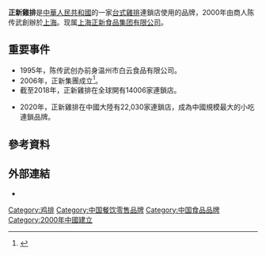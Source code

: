 {{Infobox Company
| company_name =上海正新食品集团有限公司
| company_name_en = ZHENGXIN CHICKEN STEAK<ref>{{cite web|url=https://www.chatm.com/detail/cmohiatalhbht.html|title=正新鸡排 ZHENGXIN CHICKEN STEAK}}</ref>
| foundation = {{CHN}}[[上海|上海]]<br />2000年
| key_people = [[陈传武|陈传武]]（创始人）
| location<!--總部--> = {{CHN}}[[上海|上海]]
| products = [[台式雞排|台式雞排]]
| homepage = {{url|http://www.zhengxinfood.com/}}
}}
'''正新雞排'''是[[中華人民共和國|中華人民共和國]]的一家[[台式雞排|台式雞排]]連鎖店使用的品牌，2000年由商人陈传武創辦於[[上海|上海]]。现属[[上海正新食品集团|上海正新食品集团有限公司]]。

==重要事件==
*1995年，陈传武创办前身温州市白云食品有限公司。
*2006年，正新集團成立<ref>{{cite news |title=大陸｜這塊雞排在大陸很夯 |url=https://ctee.com.tw/bookstore/world-news/329570.html |publisher=工商時報 |accessdate=2020-12-03 |archive-date=2020-09-28 |archive-url=https://web.archive.org/web/20200928205305/https://ctee.com.tw/bookstore/world-news/329570.html |dead-url=no }}</ref>。
*截至2018年，正新雞排在全球開有14006家連鎖店。<ref>
{{cite news |title=90后温商让正新鸡排“炸”到东南亚 |url=http://kjb.zjol.com.cn/html/2018-05/18/content_2624517.htm?div=-1 |publisher=科技金融時報}}
</ref>
*2020年，正新雞排在中國大陸有22,030家連鎖店，成為中國規模最大的小吃連鎖品牌。<ref>
{{cite news |title=正新雞排躍陸小吃店一哥 |url=https://money.udn.com/money/amp/story/5603/4830498 |publisher=經濟日報}}
</ref>

== 參考資料 ==
{{Reflist|2}}

== 外部連結 ==
* {{Official websites|http://www.zhengxinfood.com/}}

[[Category:鸡排|Category:鸡排]]
[[Category:中国餐饮零售品牌|Category:中国餐饮零售品牌]]
[[Category:中国食品品牌|Category:中国食品品牌]]
[[Category:2000年中國建立|Category:2000年中國建立]]